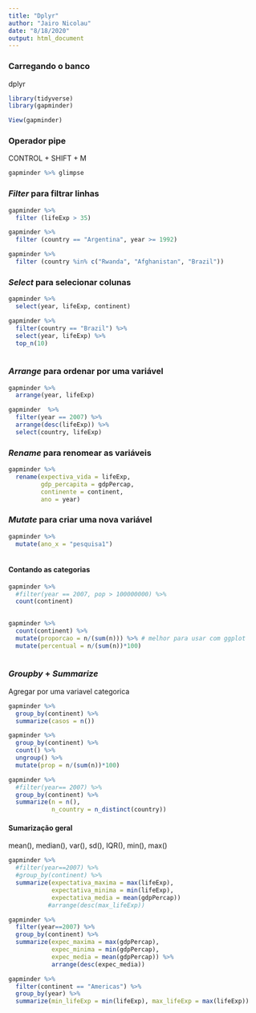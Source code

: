 ```yaml
---
title: "Dplyr"
author: "Jairo Nicolau"
date: "8/18/2020"
output: html_document
---
```


### Carregando o banco

dplyr


```r
library(tidyverse) 
library(gapminder)
```

```r
View(gapminder)
```

### Operador pipe

CONTROL + SHIFT + M


```r
gapminder %>% glimpse 
```

### *Filter*  para filtrar linhas

```r
gapminder %>% 
  filter (lifeExp > 35) 
```

```r
gapminder %>% 
  filter (country == "Argentina", year >= 1992)
```

```r
gapminder %>% 
  filter (country %in% c("Rwanda", "Afghanistan", "Brazil"))
```

### *Select* para selecionar colunas

```r
gapminder %>%
  select(year, lifeExp, continent) 
```


```r
gapminder %>%
  filter(country == "Brazil") %>%
  select(year, lifeExp) %>% 
  top_n(10)
  
```


### *Arrange* para ordenar por uma variável


```r
gapminder %>%
  arrange(year, lifeExp)
```



```r
gapminder  %>%
  filter(year == 2007) %>%
  arrange(desc(lifeExp)) %>% 
  select(country, lifeExp) 

```

### *Rename* para renomear as variáveis

```r
gapminder %>%
  rename(expectiva_vida = lifeExp,
         gdp_percapita = gdpPercap,
         continente = continent,
         ano = year)
```

### *Mutate* para criar uma nova variável

```r
gapminder %>%
  mutate(ano_x = "pesquisa1")  
  
```


#### Contando as categorias 

```r
gapminder %>%
  #filter(year == 2007, pop > 100000000) %>% 
  count(continent)
  
```

```r
gapminder %>%
  count(continent) %>% 
  mutate(proporcao = n/(sum(n))) %>% # melhor para usar com ggplot
  mutate(percentual = n/(sum(n))*100)
  
```


### *Groupby* + *Summarize*

Agregar por uma variavel categorica

```r
gapminder %>%
  group_by(continent) %>%
  summarize(casos = n()) 
```

```r
gapminder %>%
  group_by(continent) %>%
  count() %>% 
  ungroup() %>% 
  mutate(prop = n/(sum(n))*100)
```



```r
gapminder %>%
  #filter(year== 2007) %>% 
  group_by(continent) %>%
  summarize(n = n(),
            n_country = n_distinct(country))
```

#### Sumarização geral


mean(), median(), var(), sd(), IQR(), min(), max()

```r
gapminder %>%
  #filter(year==2007) %>% 
  #group_by(continent) %>%
  summarize(expectativa_maxima = max(lifeExp),
            expectativa_minima = min(lifeExp),
            expectativa_media = mean(gdpPercap)) 
           #arrange(desc(max_lifeExp)) 

```

```r
gapminder %>%
  filter(year==2007) %>% 
  group_by(continent) %>%
  summarize(expec_maxima = max(gdpPercap),
            expec_minima = min(gdpPercap),
            expec_media = mean(gdpPercap)) %>% 
            arrange(desc(expec_media)) 
```



```r
gapminder %>%
  filter(continent == "Americas") %>%
  group_by(year) %>%
  summarize(min_lifeExp = min(lifeExp), max_lifeExp = max(lifeExp)) 
```







